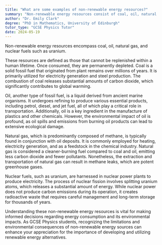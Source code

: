 ```yaml
---
title: "What are some examples of non-renewable energy resources?"
summary: "Non-renewable energy resources consist of coal, oil, natural gas, and nuclear fuels such as uranium, which are finite and will deplete over time."
author: "Dr. Emily Clark"
degree: "PhD in Mathematics, University of Edinburgh"
tutor_type: "GCSE Physics Tutor"
date: 2024-05-19
---
```


Non-renewable energy resources encompass coal, oil, natural gas, and nuclear fuels such as uranium.

These resources are defined as those that cannot be replenished within a human lifetime. Once consumed, they are permanently depleted. Coal is a solid fossil fuel that originated from plant remains over millions of years. It is primarily utilized for electricity generation and steel production. The combustion of coal releases substantial amounts of carbon dioxide, which significantly contributes to global warming.

Oil, another type of fossil fuel, is a liquid derived from ancient marine organisms. It undergoes refining to produce various essential products, including petrol, diesel, and jet fuel, all of which play a critical role in transportation. Additionally, oil is a key ingredient in the manufacture of plastics and other chemicals. However, the environmental impact of oil is profound, as oil spills and emissions from burning oil products can lead to extensive ecological damage.

Natural gas, which is predominantly composed of methane, is typically found in conjunction with oil deposits. It is commonly employed for heating, electricity generation, and as a feedstock in the chemical industry. Natural gas is considered a cleaner-burning fuel compared to coal and oil, emitting less carbon dioxide and fewer pollutants. Nonetheless, the extraction and transportation of natural gas can result in methane leaks, which are potent greenhouse gases.

Nuclear fuels, such as uranium, are harnessed in nuclear power plants to produce electricity. The process of nuclear fission involves splitting uranium atoms, which releases a substantial amount of energy. While nuclear power does not produce carbon emissions during its operation, it creates radioactive waste that requires careful management and long-term storage for thousands of years.

Understanding these non-renewable energy resources is vital for making informed decisions regarding energy consumption and its environmental impacts. As GCSE Physics students, recognizing the limitations and environmental consequences of non-renewable energy sources can enhance your appreciation for the importance of developing and utilizing renewable energy alternatives.
    
